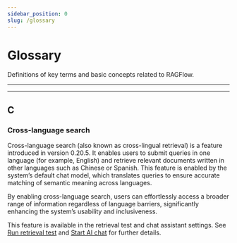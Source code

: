 ---
sidebar_position: 0
slug: /glossary
---

# Glossary

Definitions of key terms and basic concepts related to RAGFlow.

---


<TOCInline toc={toc} />

---

## C

### Cross-language search

Cross-language search (also known as cross-lingual retrieval) is a feature introduced in version 0.20.5. It enables users to submit queries in one language (for example, English) and retrieve relevant documents written in other languages such as Chinese or Spanish. This feature is enabled by the system’s default chat model, which translates queries to ensure accurate matching of semantic meaning across languages.

By enabling cross-language search, users can effortlessly access a broader range of information regardless of language barriers, significantly enhancing the system’s usability and inclusiveness.

This feature is available in the retrieval test and chat assistant settings. See [Run retrieval test](../guides/dataset/run_retrieval_test.md) and [Start AI chat](../guides/chat/start_chat.md) for further details.